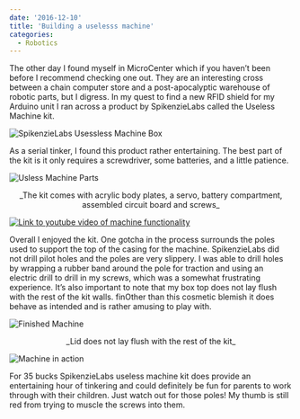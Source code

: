 ```yaml
---
date: '2016-12-10'
title: 'Building a uselesss machine'
categories:
  - Robotics
---
```


The other day I found myself in MicroCenter which if you haven’t been before I recommend checking one out.
They are an interesting cross between a chain computer store and a post-apocalyptic warehouse of robotic parts,
but I digress. In my quest to find a new RFID shield for my Arduino unit I ran across a product by SpikenzieLabs
called the Useless Machine kit.

![SpikenzieLabs Usessless Machine Box](./assets/useless-machine-box.jpg)

As a serial tinker, I found this product rather entertaining. The best part of the kit is it only requires a screwdriver,
some batteries, and a little patience.

![Usless Machine Parts](./assets/useless-machine-parts.jpg)
<p style="text-align: center;">
_The kit comes with acrylic body plates, a servo, battery compartment, assembled circuit board and screws_
</p>

[![Link to youtube video of machine functionality](./assets/useless-machine-vid.png)](https://www.youtube.com/watch?v=H8xLUsYtLJo)

Overall I enjoyed the kit. One gotcha in the process surrounds the poles used to support the top of the casing for the
machine. SpikenzieLabs did not drill pilot holes and the poles are very slippery. I was able to drill holes by wrapping
a rubber band around the pole for traction and using an electric drill to drill in my screws, which was a somewhat
frustrating experience. It’s also important to note that my box top does not lay flush with the rest of the kit walls.
finOther than this cosmetic blemish it does behave as intended and is rather amusing to play with.

![Finished Machine](./assets/finished-machine.jpg)
<p style="text-align: center;">
_Lid does not lay flush with the rest of the kit_
</p>

![Machine in action](./assets/machine-in-action.jpg)

For 35 bucks SpikenzieLabs useless machine kit does provide an entertaining hour of tinkering and could definitely be fun for
parents to work through with their children. Just watch out for those poles! My thumb is still red from trying to muscle the screws into them.
